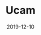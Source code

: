 ---
title: Ucam
category: Project
status: publish
date: 2019-12-10
slug: Ucam is a blockchain-powered home security camera with 100% data privacy
website: https://ucam.iotex.io
twitter: https://twitter.com/TenvisOfficial
logo: /img/Ucam.png
featured_img: https://wp.gcap1.iotex.io/wp-content/uploads/2020/09/ucam-header.png
telegram:
---